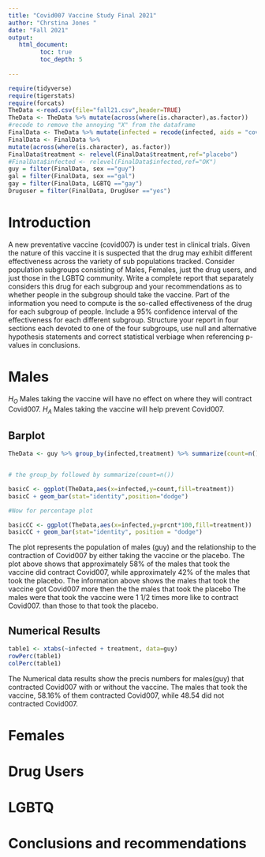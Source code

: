 ```yaml
---
title: "Covid007 Vaccine Study Final 2021"
author: "Chrstina Jones "
date: "Fall 2021"
output:
   html_document:
         toc: true
         toc_depth: 5
        
---
```


```r
require(tidyverse)
require(tigerstats)
require(forcats)
TheData <-read.csv(file="fall21.csv",header=TRUE)
TheData <- TheData %>% mutate(across(where(is.character),as.factor))
#recode to remove the annoying "X" from the dataframe
FinalData <- TheData %>% mutate(infected = recode(infected, aids = "covid", none = "OK" )) %>% select(-one_of("X"))
FinalData <- FinalData %>%
mutate(across(where(is.character), as.factor))
FinalData$treatment <- relevel(FinalData$treatment,ref="placebo")
#FinalData$infected <- relevel(FinalData$infected,ref="OK")
guy = filter(FinalData, sex =="guy")
gal = filter(FinalData, sex =="gal")
gay = filter(FinalData, LGBTQ =="gay")
Druguser = filter(FinalData, DrugUser =="yes")
```





# Introduction

A new  preventative vaccine (covid007) is under test in clinical trials. Given the nature of this vaccine it is suspected that the drug may exhibit different effectiveness across the variety of sub populations tracked. Consider population subgroups consisting of Males, Females, just the drug users, and just those in the LGBTQ community. Write a complete report that separately considers this drug for each subgroup and your recommendations as to whether people in the subgroup should take the vaccine. Part of the information you need to compute is the so-called effectiveness of the drug for each subgroup of people. Include a 95% confidence interval of the effectiveness for each different subgroup. Structure your report in four sections each devoted to one of the four subgroups, use null and alternative hypothesis statements and correct statistical verbiage when referencing p-values in conclusions.

# Males

$H_O$ Males taking the vaccine will have no effect on where they will contract Covid007. 
$H_A$ Males taking the vaccine will help prevent Covid007. 

## Barplot

```r
TheData <- guy %>% group_by(infected,treatment) %>% summarize(count=n()) %>% mutate(prcnt=count/sum(count))


# the group_by followed by summarize(count=n())

basicC <- ggplot(TheData,aes(x=infected,y=count,fill=treatment))
basicC + geom_bar(stat="identity",position="dodge")

#Now for percentage plot

basicCC <- ggplot(TheData,aes(x=infected,y=prcnt*100,fill=treatment)) 
basicCC + geom_bar(stat="identity", position = "dodge")
```


The plot represents the population of males (guy) and the relationship to the contraction of Covid007 by either taking the vaccine or the placebo.
The plot above shows that approximately 58% of the males that took the vaccine did contract Covid007, while approximately 42% of the males that took the placebo. The information above shows the males that took the vaccine got Covid007 more then the the males that took the placebo 
The males were that took the vaccine were 1 1/2 times more like to contract Covid007. than those to that took the placebo.


## Numerical Results 

```r
table1 <- xtabs(~infected + treatment, data=guy)
rowPerc(table1)
colPerc(table1)
```

The Numerical data results show the precis numbers for males(guy) that contracted Covid007 with or without the vaccine. The males that took the vaccine, 58.16% of them contracted Covid007, while 48.54 did not contracted Covid007. 



# Females



# Drug Users

# LGBTQ

# Conclusions and recommendations

